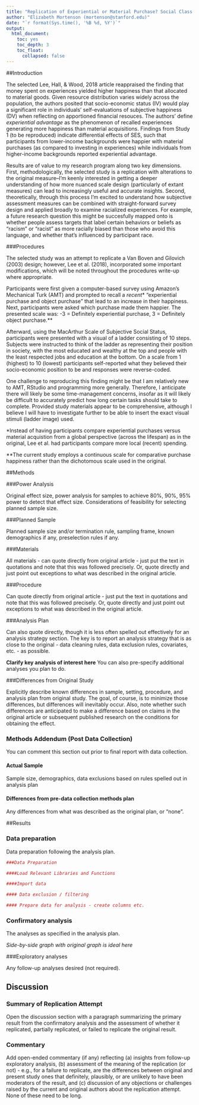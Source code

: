 ```yaml
---
title: "Replication of Experiential or Material Purchase? Social Class Determines Purchase Happiness. Lee, Hall & Wood (2018, Psychological Science)"
author: "Elizabeth Mortenson (mortenson@stanford.edu)"
date: "`r format(Sys.time(), '%B %d, %Y')`"
output:
  html_document:
    toc: yes
    toc_depth: 3
    toc_float:
      collapsed: false
---
```


<!-- Replication reports should all use this template to standardize reporting across projects.  These reports will be public supplementary materials that accompany the summary report(s) of the aggregate results. -->

##Introduction

The selected Lee, Hall, & Wood, 2018 article reappraised the finding that money spent on experiences yielded higher happiness than that allocated to material goods. Given resource distribution varies widely across the population, the authors posited that socio-economic status (IV) would play a significant role in individuals' self-evaluations of subjective happiness (DV) when reflecting on apportioned financial resouces. The authors' define *experiential advantage* as the phenomenon of recalled experiences generating more happiness than material acquisitions. Findings from Study 1 (to be reproduced) indicate differential effects of SES, such that participants from lower-income backgrounds were happier with material purchases (as compared to investing in experiences) while individuals from higher-income backgrounds reported experiential advantage.

Results are of value to my research program along two key dimensions. First, methodologically, the selected study is a replication with alterations to the original measure--I'm keenly interested in getting a deeper understanding of how more nuanced scale design (particularly of extant measures) can lead to increasingly useful and accurate insights. Second, theoretically, through this process I'm excited to understand how subjective assessment measures can be combined with straight-forward survey design and applied broadly to examine racialized experiences. For example, a future research question this might be succesfully mapped onto is whether people assess targets that label certain behaviors or beliefs as "racism" or "racist" as more racially biased than those who avoid this language, and whether that's influenced by participant race.  

###Procedures

The selected study was an attempt to replicate a Van Boven and Gilovich (2003) design; however, Lee et al. (2018), incorporated some important modifications, which will be noted throughout the procedures write-up where appropriate. 

Participants were first given a computer-based survey using Amazon's Mechanical Turk (AMT) and prompted to recall a _recent_* "experiential purchase and object purchase" that lead to an increase in their happiness. Next, participants were asked which purchase made them happier. The presented scale was: -3 = Definitely experiential purchase, 3 = Definitely object purchase.**

Afterward, using the MacArthur Scale of Subjective Social Status, participants were presented with a visual of a ladder consisting of 10 steps. Subjects were instructed to think of the ladder as representing their position in society, with the most educated and wealthy at the top and people with the least respected jobs and education at the bottom. On a scale from 1 (highest) to 10 (lowest) participants self-reported what they believed their socio-economic position to be and responses were reverse-coded.

One challenge to reproducing this finding might be that I am relatively new to AMT, RStudio and programming more generally. Therefore, I anticipate there will likely be some time-management concerns, insofar as it will likely be difficult to accurately predict how long certain tasks should take to complete. Provided study materials appear to be comprehensive, although I believe I will have to investigate further to be able to insert the exact visual stimuli (ladder image) used.

*Instead of having participants compare experiential purchases versus material acquistion from a global perspective (across the lifespan) as in the original, Lee et al. had participants compare more local (recent) spending.

**The current study employs a continuous scale for comparative purchase happiness rather than the dichotomous scale used in the original.     

##Methods

###Power Analysis

Original effect size, power analysis for samples to achieve 80%, 90%, 95% power to detect that effect size.  Considerations of feasibility for selecting planned sample size.

###Planned Sample

Planned sample size and/or termination rule, sampling frame, known demographics if any, preselection rules if any.

###Materials

All materials - can quote directly from original article - just put the text in quotations and note that this was followed precisely.  Or, quote directly and just point out exceptions to what was described in the original article.

###Procedure	

Can quote directly from original article - just put the text in quotations and note that this was followed precisely.  Or, quote directly and just point out exceptions to what was described in the original article.

###Analysis Plan

Can also quote directly, though it is less often spelled out effectively for an analysis strategy section.  The key is to report an analysis strategy that is as close to the original - data cleaning rules, data exclusion rules, covariates, etc. - as possible.  

**Clarify key analysis of interest here**  You can also pre-specify additional analyses you plan to do.

###Differences from Original Study

Explicitly describe known differences in sample, setting, procedure, and analysis plan from original study.  The goal, of course, is to minimize those differences, but differences will inevitably occur.  Also, note whether such differences are anticipated to make a difference based on claims in the original article or subsequent published research on the conditions for obtaining the effect.

### Methods Addendum (Post Data Collection)

You can comment this section out prior to final report with data collection.

#### Actual Sample
  Sample size, demographics, data exclusions based on rules spelled out in analysis plan

#### Differences from pre-data collection methods plan
  Any differences from what was described as the original plan, or “none”.


##Results


### Data preparation

Data preparation following the analysis plan.
	
```r
###Data Preparation

####Load Relevant Libraries and Functions

####Import data

#### Data exclusion / filtering

#### Prepare data for analysis - create columns etc.
```

### Confirmatory analysis

The analyses as specified in the analysis plan.  

*Side-by-side graph with original graph is ideal here*

###Exploratory analyses

Any follow-up analyses desired (not required).  

## Discussion

### Summary of Replication Attempt

Open the discussion section with a paragraph summarizing the primary result from the confirmatory analysis and the assessment of whether it replicated, partially replicated, or failed to replicate the original result.  

### Commentary

Add open-ended commentary (if any) reflecting (a) insights from follow-up exploratory analysis, (b) assessment of the meaning of the replication (or not) - e.g., for a failure to replicate, are the differences between original and present study ones that definitely, plausibly, or are unlikely to have been moderators of the result, and (c) discussion of any objections or challenges raised by the current and original authors about the replication attempt.  None of these need to be long.
